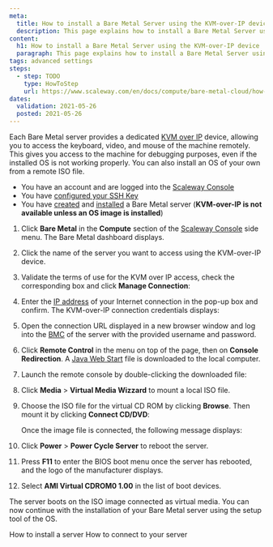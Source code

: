 ```yaml
---
meta:
  title: How to install a Bare Metal Server using the KVM-over-IP device
  description: This page explains how to install a Bare Metal Server using the KVM-over-IP device
content:
  h1: How to install a Bare Metal Server using the KVM-over-IP device
  paragraph: This page explains how to install a Bare Metal Server using the KVM-over-IP device
tags: advanced settings
steps:
  - step: TODO
    type: HowToStep
    url: https://www.scaleway.com/en/docs/compute/bare-metal-cloud/how-to/install-server-from-kvm/
dates:
  validation: 2021-05-26
  posted: 2021-05-26
---
```


Each Bare Metal server provides a dedicated [KVM over IP](/compute/bare-metal-cloud/concepts/#remote-access) device, allowing you to access the keyboard, video, and mouse of the machine remotely. This gives you access to the machine for debugging purposes, even if the installed OS is not working properly. You can also install an OS of your own from a remote ISO file.

<Message type="requirement">

- You have an account and are logged into the [Scaleway Console](https://console.scaleway.com)  
- You have [configured your SSH Key](/console/my-project/how-to/create-ssh-key)
- You have [created](/compute/bare-metal-cloud/how-to/create-server) and [installed](/compute/bare-metal-cloud/how-to/install-server) a Bare Metal server (**KVM-over-IP is not available unless an OS image is installed**)

</Message>

1. Click **Bare Metal** in the **Compute** section of the [Scaleway Console](https://console.scaleway.com) side menu. The Bare Metal dashboard displays.

2. Click the name of the server you want to access using the KVM-over-IP device.

   <Lightbox src="assets/scaleway-bare_metal_server_list.png" alt="" />

3. Validate the terms of use for the KVM over IP access, check the corresponding box and click **Manage Connection**:

   <Lightbox src="assets/scaleway-kvm_create_session.png" alt="" />

4. Enter the [IP address](https://www.whatsmyip.org/) of your Internet connection in the pop-up box and confirm. The KVM-over-IP connection credentials displays:

   <Lightbox src="assets/scaleway-kvm_remote_access.png" alt="" />

5. Open the connection URL displayed in a new browser window and log into the [BMC](https://en.wikipedia.org/wiki/Intelligent_Platform_Management_Interface#Baseboard_management_controller) of the server with the provided username and password.

   <Lightbox src="assets/scaleway-kvm_login.png" alt="" />

6. Click **Remote Control** in the menu on top of the page, then on **Console Redirection**. A [Java Web Start](https://en.wikipedia.org/wiki/Java_Web_Start) file is downloaded to the local computer.

   <Lightbox src="assets/scaleway-kvm_console_start.png" alt="" />

7. Launch the remote console by double-clicking the downloaded file:

   <Lightbox src="assets/scaleway-kvm_interface.png" alt="" />

8. Click **Media** > **Virtual Media Wizzard** to mount a local ISO file.

   <Lightbox src="assets/scaleway-kvm_virtual_media_wizzard.png" alt="" />

9. Choose the ISO file for the virtual CD ROM by clicking **Browse**. Then mount it by clicking **Connect CD/DVD**:

    <Lightbox src="assets/scaleway-kvm_connect_cd.png" alt="" />

   Once the image file is connected, the following message displays:

    <Lightbox src="assets/scaleway-kvm_cd_connected.png" alt="" />

10. Click **Power** > **Power Cycle Server** to reboot the server.

    <Lightbox src="assets/scaleway-kvm_power_cycle.png" alt="" />

11. Press **F11** to enter the BIOS boot menu once the server has rebooted, and the logo of the manufacturer displays.

12. Select **AMI Virtual CDROM0 1.00** in the list of boot devices.

    <Lightbox src="assets/scaleway-kvm_boot_device.png" alt="" />

The server boots on the ISO image connected as virtual media. You can now continue with the installation of your Bare Metal server using the setup tool of the OS.

<Navigation title="See Also">
  <PreviousButton to="/compute/bare-metal-cloud/how-to/install-server/">How to install a server</PreviousButton>
  <NextButton to="/compute/bare-metal-cloud/how-to/connect-to-server/">How to connect to your server</NextButton>
</Navigation>

